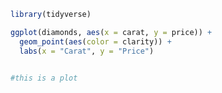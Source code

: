 
```r
library(tidyverse)
```

```r
ggplot(diamonds, aes(x = carat, y = price)) +
  geom_point(aes(color = clarity)) +
  labs(x = "Carat", y = "Price")


#this is a plot 
```

